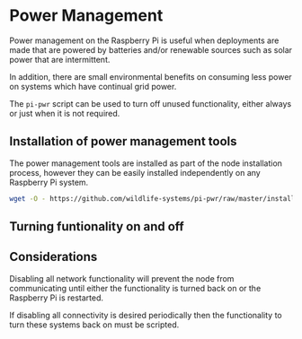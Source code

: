 # Power Management

Power management on the Raspberry Pi is useful when deployments are made that are powered by batteries and/or renewable sources such as solar power that are intermittent. 

In addition, there are small environmental benefits on consuming less power on systems which have continual grid power.

The `pi-pwr` script can be used to turn off unused functionality, either always or just when it is not required.

## Installation of power management tools

The power management tools are installed as part of the node installation process, however they can be easily installed independently on any Raspberry Pi system.

````bash
wget -O - https://github.com/wildlife-systems/pi-pwr/raw/master/install | sudo bash
````

## Turning funtionality on and off

## Considerations

Disabling all network functionality will prevent the node from communicating until either the functionality is turned back on or the Raspberry Pi is restarted.

If disabling all connectivity is desired periodically then the functionality to turn these systems back on must be scripted.